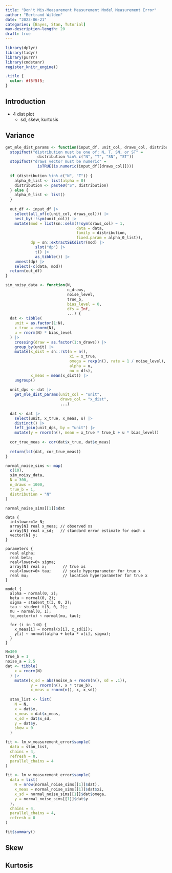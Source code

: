 ```yaml
---
title: "Don't Mis-Measurement Measurement Model Measurement Error"
author: "Bertrand Wilden"
date: "2023-06-21"
categories: [Bayes, Stan, Tutorial]
max-description-length: 20
draft: true
---
```


```r
library(dplyr)
library(tidyr)
library(purrr)
library(cmdstanr)
register_knitr_engine()
```


```css
.title {
  color: #f5f5f5;
}
```




## Introduction

- 4 dist plot
  - sd, skew, kurtosis

## Variance

```r
get_mle_dist_params <- function(input_df, unit_col, draws_col, distribution) {
  stopifnot("distribution must be one of: N, T, SN, or ST" =
              distribution %in% c("N", "T", "SN", "ST"))
  stopifnot("draws vector must be numeric" =
              isTRUE(is.numeric(input_df[[draws_col]])))
  
  if (distribution %in% c("N", "T")) {
    alpha_0_list <- list(alpha = 0)
    distribution <- paste0("S", distribution)
  } else {
    alpha_0_list <- list()
  }
  
  out_df <- input_df |> 
    select(all_of(c(unit_col, draws_col))) |> 
    nest_by(!!sym(unit_col)) |> 
    mutate(mod = list(sn::selm(!!sym(draws_col) ~ 1, 
                               data = data,
                               family = distribution,
                               fixed.param = alpha_0_list)),
           dp = sn::extractSECdistr(mod) |>
             slot("dp") |>
             t() |>
             as_tibble()) |> 
    unnest(dp) |> 
    select(-c(data, mod))
  return(out_df)
}

sim_noisy_data <- function(N, 
                           n_draws, 
                           noise_level, 
                           true_b,
                           bias_level = 0,
                           dfs = Inf,
                           ...) {
  dat <- tibble(
    unit = as.factor(1:N),
    x_true = rnorm(N),
    u = rnorm(N) * bias_level
  ) |> 
    crossing(draw = as.factor(1:n_draws)) |> 
    group_by(unit) |> 
    mutate(x_dist = sn::rst(n = n(), 
                            xi = x_true, 
                            omega = rexp(n(), rate = 1 / noise_level), 
                            alpha = u,
                            nu = dfs),
           x_meas = mean(x_dist)) |> 
    ungroup()
  
  unit_dps <- dat |> 
    get_mle_dist_params(unit_col = "unit", 
                        draws_col = "x_dist",
                        ...)
  
  dat <- dat |> 
    select(unit, x_true, x_meas, u) |> 
    distinct() |> 
    left_join(unit_dps, by = "unit") |> 
    mutate(y = rnorm(n(), mean = x_true * true_b + u * bias_level))
  
  cor_true_meas <- cor(dat$x_true, dat$x_meas)
  
  return(lst(dat, cor_true_meas))
}
```


```r
normal_noise_sims <- map(
  c(10),
  sim_noisy_data,
  N = 300,
  n_draws = 1000,
  true_b = 1,
  distribution = "N"
)
```

```r
normal_noise_sims[[1]]$dat
```


```cmdstan
data {
  int<lower=1> N;    
  array[N] real x_meas; // observed xs
  array[N] real x_sd;   // standard error estimate for each x
  vector[N] y;
}

parameters {
  real alpha;           
  real beta;            
  real<lower=0> sigma;
  array[N] real x;       // true xs
  real<lower=0> tau;     // scale hyperparameter for true x
  real mu;               // location hyperparameter for true x
}

model {
  alpha ~ normal(0, 2);
  beta ~ normal(0, 2);
  sigma ~ student_t(3, 0, 2);
  tau ~ student_t(3, 0, 2);
  mu ~ normal(0, 1);
  to_vector(x) ~ normal(mu, tau);
  
  for (i in 1:N) {
    x_meas[i] ~ normal(x[i], x_sd[i]);
    y[i] ~ normal(alpha + beta * x[i], sigma);
  }
}
```





```r
N=300
true_b = 1
noise_a = 2.5
dat <- tibble(
    x = rnorm(N)
  ) |> 
    mutate(x_sd = abs(noise_a + rnorm(n(), sd = .1)),
           y = rnorm(n(), x * true_b),
           x_meas = rnorm(n(), x, x_sd))
  
  stan_list <- list(
    N = N,
    x = dat$x,
    x_meas = dat$x_meas,
    x_sd = dat$x_sd,
    y = dat$y,
    skew = 0
  )
```

```r
fit <- lm_w_measurement_error$sample(
  data = stan_list,
  chains = 4,
  refresh = 0,
  parallel_chains = 4
)
```

```r
fit <- lm_w_measurement_error$sample(
  data = list(
    N = nrow(normal_noise_sims[[1]]$dat),
    x_meas = normal_noise_sims[[1]]$dat$xi,
    x_sd = normal_noise_sims[[1]]$dat$omega,
    y = normal_noise_sims[[1]]$dat$y
  ),
  chains = 4,
  parallel_chains = 4,
  refresh = 0
)
```

```r
fit$summary()
```




## Skew

## Kurtosis
